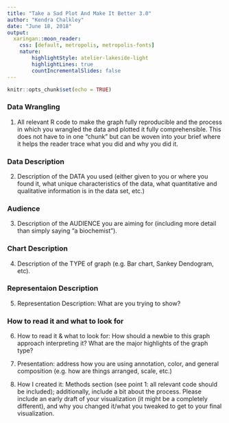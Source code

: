 ```yaml
---
title: "Take a Sad Plot And Make It Better 3.0"
author: "Kendra Chalkley"
date: "June 18, 2018"
output: 
  xaringan::moon_reader:
    css: [default, metropolis, metropolis-fonts]
    nature:
        highlightStyle: atelier-lakeside-light
        highlightLines: true
        countIncrementalSlides: false
---
```


```r
knitr::opts_chunk$set(echo = TRUE)
```

### Data Wrangling
1.
All relevant R code to make the graph fully reproducible and the process in which you wrangled the data and plotted it fully comprehensible. This does not have to in one "chunk" but can be woven into your brief where it helps the reader trace what you did and why you did it.

### Data Description
2.
Description of the DATA you used (either given to you or where you found it, what unique characteristics of the  data, what quantitative and qualitative information is in the data set, etc.)

### Audience
3.
Description of the AUDIENCE you are aiming for (including more detail than simply saying "a biochemist").

### Chart Description
4.
Description of the TYPE of graph (e.g. Bar chart, Sankey Dendogram, etc). 

### Representaion Description
5.
Representation Description: What are you trying to show?

### How to read it and what to look for
6.
How to read it & what to look for: How should a newbie to this graph approach interpreting it? What are the major 
highlights of the graph type?


7.
Presentation: address how you are using annotation,  color, and general composition (e.g. how are things arranged, scale, etc.)

8.
How I created it: Methods section  (see point 1: all relevant code should be included); additionally, include a bit about the  process. Please include an early draft of your visualization (it might be a completely different), and why you changed it/what you tweaked to get to your final visualization. 